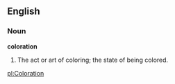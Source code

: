 ==English==

===Noun===

'''coloration'''

#The act or art of coloring; the state of being colored.

[[pl:Coloration]]